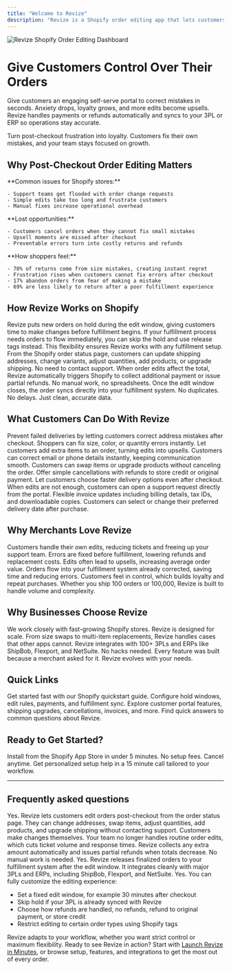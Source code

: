 ```yaml
---
title: "Welcome to Revize"
description: "Revize is a Shopify order editing app that lets customers fix orders after checkout. Change addresses, update email or phone number, swap variants, add items, or upgrade shipping without reaching out to support. Reduce support tickets on your Shopify store and turn edits into better experiences."
---
```


<img
  src="/images/home-image.png"
  alt="Revize Shopify Order Editing Dashboard"
  title="Revize Shopify App Dashboard"
  noZoom
  class="block w-full rounded-xl shadow"
/>


# Give Customers Control Over Their Orders

Give customers an engaging self-serve portal to correct mistakes in seconds. Anxiety drops, loyalty grows, and more edits become upsells. Revize handles payments or refunds automatically and syncs to your 3PL or ERP so operations stay accurate.

<Info>
  Turn post-checkout frustration into loyalty. Customers fix their own mistakes, and your team stays focused on growth.
</Info>

## Why Post-Checkout Order Editing Matters

<Tabs>
  <Tab title="Support Challenges">
    **Common issues for Shopify stores:**

    - Support teams get flooded with order change requests  
    - Simple edits take too long and frustrate customers  
    - Manual fixes increase operational overhead  
  </Tab>
  <Tab title="Revenue Impact">
    **Lost opportunities:**

    - Customers cancel orders when they cannot fix small mistakes  
    - Upsell moments are missed after checkout  
    - Preventable errors turn into costly returns and refunds  
  </Tab>
  <Tab title="Customer Psychology">
    **How shoppers feel:**

    - 70% of returns come from size mistakes, creating instant regret  
    - Frustration rises when customers cannot fix errors after checkout  
    - 17% abandon orders from fear of making a mistake  
    - 69% are less likely to return after a poor fulfillment experience  
  </Tab>
</Tabs>

## How Revize Works on Shopify

<Steps>
  <Step title="Customer places order">
    Revize puts new orders on hold during the edit window, giving customers time to make changes before fulfillment begins. If your fulfillment process needs orders to flow immediately, you can skip the hold and use release tags instead. This flexibility ensures Revize works with any fulfillment setup.
  </Step>
  <Step title="Customer makes edits">
    From the Shopify order status page, customers can update shipping addresses, change variants, adjust quantities, add products, or upgrade shipping. No need to contact support.
  </Step>
  <Step title="Payments and refunds">
    When order edits affect the total, Revize automatically triggers Shopify to collect additional payment or issue partial refunds. No manual work, no spreadsheets.
  </Step>
  <Step title="Order processes normally">
    Once the edit window closes, the order syncs directly into your fulfillment system. No duplicates. No delays. Just clean, accurate data.
  </Step>
</Steps>

## What Customers Can Do With Revize

<CardGroup cols={2}>
  <Card title="Edit Shipping Address" icon="truck" color="#0ea5e9">
    Prevent failed deliveries by letting customers correct address mistakes after checkout.
  </Card>
  <Card title="Change Variant or Quantity" icon="box" color="#8b5cf6">
    Shoppers can fix size, color, or quantity errors instantly.
  </Card>
  <Card title="Add Products Post-Checkout" icon="plus" color="#10b981">
    Let customers add extra items to an order, turning edits into upsells.
  </Card>
  <Card title="Update Contact Info" icon="user" color="#ec4899">
    Customers can correct email or phone details instantly, keeping communication smooth.
  </Card>
  <Card title="Replace Products" icon="arrows-rotate" color="#f59e0b">
    Customers can swap items or upgrade products without canceling the order.
  </Card>
  <Card title="Cancel Orders Easily" icon="xmark" color="#6b7280">
    Offer simple cancellations with refunds to store credit or original payment.
  </Card>
  <Card title="Upgrade Shipping Method" icon="rocket" color="#ef4444">
    Let customers choose faster delivery options even after checkout.
  </Card>
  <Card title="Request Support" icon="headset" color="#6366f1">
    When edits are not enough, customers can open a support request directly from the portal.
  </Card>
  <Card title="Edit Tax Invoice" icon="file-invoice" color="#14b8a6">
    Flexible invoice updates including billing details, tax IDs, and downloadable copies.
  </Card>
  <Card title="Add Delivery Date" icon="calendar-check" color="#a855f7">
    Customers can select or change their preferred delivery date after purchase.
  </Card>
</CardGroup>

## Why Merchants Love Revize

<AccordionGroup>
  <Accordion title="Fewer Support Tickets" icon="headphones">
    Customers handle their own edits, reducing tickets and freeing up your support team.
  </Accordion>
  <Accordion title="Fewer Returns and Cancellations" icon="shield-halved">
    Errors are fixed before fulfillment, lowering refunds and replacement costs.
  </Accordion>
  <Accordion title="More Revenue After Checkout" icon="dollar-sign">
    Edits often lead to upsells, increasing average order value.
  </Accordion>
  <Accordion title="Streamlined Operations" icon="gears">
    Orders flow into your fulfillment system already corrected, saving time and reducing errors.
  </Accordion>
  <Accordion title="Better Customer Experience" icon="heart">
    Customers feel in control, which builds loyalty and repeat purchases.
  </Accordion>
  <Accordion title="Enterprise-grade scalability" icon="building">
    Whether you ship 100 orders or 100,000, Revize is built to handle volume and complexity.
  </Accordion>
</AccordionGroup>

## Why Businesses Choose Revize

<CardGroup cols={2}>
  <Card title="Built for Shopify Brands" icon="store">
We work closely with fast-growing Shopify stores. Revize is designed for scale.
  </Card>
  <Card title="Handles Complex Order Editing" icon="code">
    From size swaps to multi-item replacements, Revize handles cases that other apps cannot.
  </Card>
  <Card title="Works With Your Fulfillment" icon="link">
    Revize integrates with 100+ 3PLs and ERPs like ShipBob, Flexport, and NetSuite. No hacks needed.
  </Card>
  <Card title="Shaped by Merchant Feedback" icon="users">
    Every feature was built because a merchant asked for it. Revize evolves with your needs.
  </Card>
</CardGroup>

## Quick Links

<CardGroup cols={2}>
  <Card title="Launch Revize in Minutes" icon="bolt" href="/quickstart">
    Get started fast with our Shopify quickstart guide.
  </Card>
  <Card title="Core Setup" icon="gear" href="/setup/hold-window">
    Configure hold windows, edit rules, payments, and fulfillment sync.
  </Card>
  <Card title="Features" icon="list" href="/features/customer-portal">
    Explore customer portal features, shipping upgrades, cancellations, invoices, and more.
  </Card>
  <Card title="FAQ" icon="circle-question" href="/support/faq">
    Find quick answers to common questions about Revize.
  </Card>
</CardGroup>

## Ready to Get Started?

<CardGroup cols={2}>
  <Card title="Start Free Trial" icon="rocket" href="https://apps.shopify.com/revize">
    Install from the Shopify App Store in under 5 minutes. No setup fees. Cancel anytime.
  </Card>
  <Card title="Book Onboarding Call" icon="calendar" href="https://cal.com/revize-team-xx92ri/30min?overlayCalendar=true">
    Get personalized setup help in a 15 minute call tailored to your workflow.
  </Card>
</CardGroup>

---

## Frequently asked questions

<AccordionGroup>
  <Accordion title="Can customers edit Shopify orders after checkout with Revize?" icon="circle-question">
    Yes. Revize lets customers edit orders post-checkout from the order status page. They can change addresses, swap items, adjust quantities, add products, and upgrade shipping without contacting support.
  </Accordion>
  <Accordion title="How does Revize reduce support tickets for your Shopify store?" icon="headphones">
    Customers make changes themselves. Your team no longer handles routine order edits, which cuts ticket volume and response times.
  </Accordion>
  <Accordion title="Will order edits affect payments and refunds?" icon="credit-card">
    Revize collects any extra amount automatically and issues partial refunds when totals decrease. No manual work is needed.
  </Accordion>
  <Accordion title="Does Revize work with my 3PL or ERP?" icon="link">
    Yes. Revize releases finalized orders to your fulfillment system after the edit window. It integrates cleanly with major 3PLs and ERPs, including ShipBob, Flexport, and NetSuite.
  </Accordion>
  <Accordion title="Can I control how long customers can edit orders?" icon="clock">
    Yes. You can fully customize the editing experience:
    <ul>
      <li>Set a fixed edit window, for example 30 minutes after checkout</li>
      <li>Skip hold if your 3PL is already synced with Revize</li>
      <li>Choose how refunds are handled, no refunds, refund to original payment, or store credit</li>
      <li>Restrict editing to certain order types using Shopify tags</li>
    </ul>
    Revize adapts to your workflow, whether you want strict control or maximum flexibility.
  </Accordion>
</AccordionGroup>

<Note>
  Ready to see Revize in action? Start with <a href="/quickstart">Launch Revize in Minutes</a>, or browse setup, features, and integrations to get the most out of every order.
</Note>
